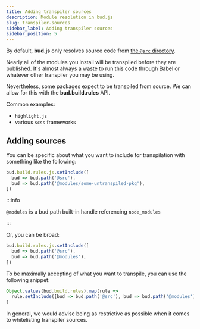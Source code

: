```yaml
---
title: Adding transpiler sources
description: Module resolution in bud.js
slug: transpiler-sources
sidebar_label: Adding transpiler sources
sidebar_position: 5
---
```


By default, **bud.js** only resolves source code from [the `@src` directory](/docs/bud.path).

Nearly all of the modules you install will be transpiled before they are published. It's almost always a waste to run this code through Babel or whatever other transpiler you may be using.

Nevertheless, some packages expect to be transpiled from source. We can allow for this with the **bud.build.rules** API.

Common examples:

- `highlight.js`
- various `scss` frameworks

## Adding sources

You can be specific about what you want to include for transpilation with something like the following:

```ts
bud.build.rules.js.setInclude([
  bud => bud.path('@src'),
  bud => bud.path('@modules/some-untranspiled-pkg'),
])
```

:::info

`@modules` is a bud.path built-in handle referencing `node_modules`

:::

Or, you can be broad:

```ts
bud.build.rules.js.setInclude([
  bud => bud.path('@src'),
  bud => bud.path('@modules'),
])
```

To be maximally accepting of what you want to transpile, you can use the following snippet:

```ts
Object.values(bud.build.rules).map(rule =>
  rule.setInclude([bud => bud.path('@src'), bud => bud.path('@modules')]),
)
```

In general, we would advise being as restrictive as possible when it comes to whitelisting transpiler sources.
